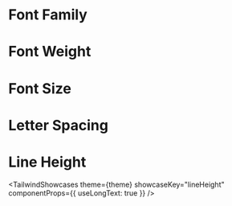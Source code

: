 

# Font Family

<TailwindShowcases theme={theme} showcaseKey="fontFamily" />

# Font Weight

<TailwindShowcases theme={theme} showcaseKey="fontWeight" />

# Font Size

<TailwindShowcases theme={theme} showcaseKey="fontSize" />

# Letter Spacing

<TailwindShowcases theme={theme} showcaseKey="letterSpacing" />

# Line Height

<TailwindShowcases
  theme={theme}
  showcaseKey="lineHeight"
  componentProps={{ useLongText: true }}
/>
